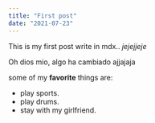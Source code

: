 ```yaml
---
title: "First post"
date: "2021-07-23"
---
```


This is my first post write in mdx.. *jejejjeje*

Oh dios mio, algo ha cambiado ajjajaja

some of my **favorite** things are:

* play sports.
* play drums.
* stay with my girlfriend.
